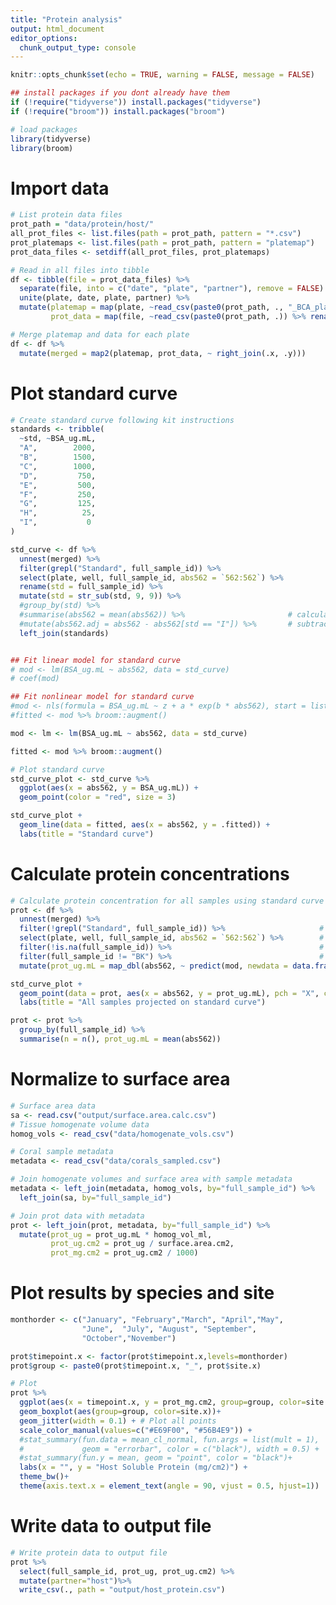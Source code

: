 ```yaml
---
title: "Protein analysis"
output: html_document
editor_options: 
  chunk_output_type: console
---
```


```r
knitr::opts_chunk$set(echo = TRUE, warning = FALSE, message = FALSE)

## install packages if you dont already have them
if (!require("tidyverse")) install.packages("tidyverse")
if (!require("broom")) install.packages("broom")

# load packages
library(tidyverse)
library(broom)
```

# Import data
```r
# List protein data files
prot_path = "data/protein/host/"                                              # Path to prot data directory
all_prot_files <- list.files(path = prot_path, pattern = "*.csv")          # List all files in directory
prot_platemaps <- list.files(path = prot_path, pattern = "platemap")       # List platemap files
prot_data_files <- setdiff(all_prot_files, prot_platemaps)                 # List data files

# Read in all files into tibble
df <- tibble(file = prot_data_files) %>%
  separate(file, into = c("date", "plate", "partner"), remove = FALSE) %>%
  unite(plate, date, plate, partner) %>%
  mutate(platemap = map(plate, ~read_csv(paste0(prot_path, ., "_BCA_platemap.csv"))),
         prot_data = map(file, ~read_csv(paste0(prot_path, .)) %>% rename(well = Well)))

# Merge platemap and data for each plate
df <- df %>%
  mutate(merged = map2(platemap, prot_data, ~ right_join(.x, .y)))
```

# Plot standard curve
```r
# Create standard curve following kit instructions
standards <- tribble(
  ~std, ~BSA_ug.mL,
  "A",        2000,
  "B",        1500,
  "C",        1000,
  "D",         750,
  "E",         500,
  "F",         250,
  "G",         125,
  "H",          25,
  "I",           0
)

std_curve <- df %>%
  unnest(merged) %>%
  filter(grepl("Standard", full_sample_id)) %>%
  select(plate, well, full_sample_id, abs562 = `562:562`) %>%
  rename(std = full_sample_id) %>%
  mutate(std = str_sub(std, 9, 9)) %>%
  #group_by(std) %>%
  #summarise(abs562 = mean(abs562)) %>%                       # calculate mean of standard duplicates
  #mutate(abs562.adj = abs562 - abs562[std == "I"]) %>%       # subtract blank absorbace value from all
  left_join(standards)


## Fit linear model for standard curve
# mod <- lm(BSA_ug.mL ~ abs562, data = std_curve)
# coef(mod)

## Fit nonlinear model for standard curve
#mod <- nls(formula = BSA_ug.mL ~ z + a * exp(b * abs562), start = list(z = 0, a = 1, b = 1), data = std_curve)
#fitted <- mod %>% broom::augment()

mod <- lm <- lm(BSA_ug.mL ~ abs562, data = std_curve)

fitted <- mod %>% broom::augment()

# Plot standard curve
std_curve_plot <- std_curve %>%
  ggplot(aes(x = abs562, y = BSA_ug.mL)) +
  geom_point(color = "red", size = 3) 

std_curve_plot + 
  geom_line(data = fitted, aes(x = abs562, y = .fitted)) +
  labs(title = "Standard curve")
```

# Calculate protein concentrations
```r
# Calculate protein concentration for all samples using standard curve
prot <- df %>%
  unnest(merged) %>%
  filter(!grepl("Standard", full_sample_id)) %>%                     # Get just samples (not standards)
  select(plate, well, full_sample_id, abs562 = `562:562`) %>%        # Select only needed columns
  filter(!is.na(full_sample_id)) %>%                                 # Filter out empty wells
  filter(full_sample_id != "BK") %>%                                 # Filter out blank wells
  mutate(prot_ug.mL = map_dbl(abs562, ~ predict(mod, newdata = data.frame(abs562 = .))))    # Use standard curve to convert absorbance to protein

std_curve_plot + 
  geom_point(data = prot, aes(x = abs562, y = prot_ug.mL), pch = "X", cex = 5, alpha = 0.3) +
  labs(title = "All samples projected on standard curve")

prot <- prot %>%
  group_by(full_sample_id) %>%
  summarise(n = n(), prot_ug.mL = mean(abs562))

```

# Normalize to surface area
```r
# Surface area data
sa <- read.csv("output/surface.area.calc.csv")
# Tissue homogenate volume data
homog_vols <- read_csv("data/homogenate_vols.csv") 

# Coral sample metadata
metadata <- read_csv("data/corals_sampled.csv") 

# Join homogenate volumes and surface area with sample metadata
metadata <- left_join(metadata, homog_vols, by="full_sample_id") %>%
  left_join(sa, by="full_sample_id")

# Join prot data with metadata
prot <- left_join(prot, metadata, by="full_sample_id") %>%
  mutate(prot_ug = prot_ug.mL * homog_vol_ml,
         prot_ug.cm2 = prot_ug / surface.area.cm2,
         prot_mg.cm2 = prot_ug.cm2 / 1000)
```

# Plot results by species and site
```r
monthorder <- c("January", "February","March", "April","May",
                "June",  "July", "August", "September", 
                "October","November")

prot$timepoint.x <- factor(prot$timepoint.x,levels=monthorder)
prot$group <- paste0(prot$timepoint.x, "_", prot$site.x)

# Plot 
prot %>%
  ggplot(aes(x = timepoint.x, y = prot_mg.cm2, group=group, color=site.x)) +
  geom_boxplot(aes(group=group, color=site.x))+
  geom_jitter(width = 0.1) + # Plot all points
  scale_color_manual(values=c("#E69F00", "#56B4E9")) +
  #stat_summary(fun.data = mean_cl_normal, fun.args = list(mult = 1),    # Plot standard error
  #             geom = "errorbar", color = c("black"), width = 0.5) +
  #stat_summary(fun.y = mean, geom = "point", color = "black")+           # Plot mean
  labs(x = "", y = "Host Soluble Protein (mg/cm2)") +
  theme_bw()+
  theme(axis.text.x = element_text(angle = 90, vjust = 0.5, hjust=1))
```

# Write data to output file
```r
# Write protein data to output file
prot %>%
  select(full_sample_id, prot_ug, prot_ug.cm2) %>%
  mutate(partner="host")%>%
  write_csv(., path = "output/host_protein.csv")
```

